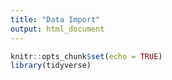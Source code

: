 ```yaml
---
title: "Data Import"
output: html_document
---
```


```r
knitr::opts_chunk$set(echo = TRUE)
library(tidyverse)
```
